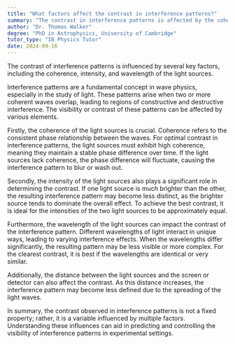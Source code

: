 ```yaml
---
title: "What factors affect the contrast in interference patterns?"
summary: "The contrast in interference patterns is affected by the coherence, intensity, and wavelength of the light sources."
author: "Dr. Thomas Walker"
degree: "PhD in Astrophysics, University of Cambridge"
tutor_type: "IB Physics Tutor"
date: 2024-09-16
---
```


The contrast of interference patterns is influenced by several key factors, including the coherence, intensity, and wavelength of the light sources.

Interference patterns are a fundamental concept in wave physics, especially in the study of light. These patterns arise when two or more coherent waves overlap, leading to regions of constructive and destructive interference. The visibility or contrast of these patterns can be affected by various elements.

Firstly, the coherence of the light sources is crucial. Coherence refers to the consistent phase relationship between the waves. For optimal contrast in interference patterns, the light sources must exhibit high coherence, meaning they maintain a stable phase difference over time. If the light sources lack coherence, the phase difference will fluctuate, causing the interference pattern to blur or wash out.

Secondly, the intensity of the light sources also plays a significant role in determining the contrast. If one light source is much brighter than the other, the resulting interference pattern may become less distinct, as the brighter source tends to dominate the overall effect. To achieve the best contrast, it is ideal for the intensities of the two light sources to be approximately equal.

Furthermore, the wavelength of the light sources can impact the contrast of the interference pattern. Different wavelengths of light interact in unique ways, leading to varying interference effects. When the wavelengths differ significantly, the resulting pattern may be less visible or more complex. For the clearest contrast, it is best if the wavelengths are identical or very similar.

Additionally, the distance between the light sources and the screen or detector can also affect the contrast. As this distance increases, the interference pattern may become less defined due to the spreading of the light waves.

In summary, the contrast observed in interference patterns is not a fixed property; rather, it is a variable influenced by multiple factors. Understanding these influences can aid in predicting and controlling the visibility of interference patterns in experimental settings.
    
